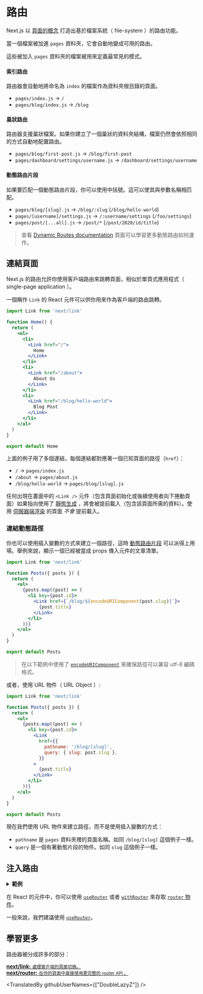 # 路由

Next.js 以 [頁面的概念](/docs/basic-features/pages.md) 打造出基於檔案系統（ file-system ）的路由功能。

當一個檔案被加進 `pages` 資料夾，它會自動地變成可用的路由。

這些被加入 `pages` 資料夾的檔案被用來定義最常見的模式。

#### 索引路由

路由器會自動地將命名為 `index` 的檔案作為資料夾根目錄的頁面。

- `pages/index.js` → `/`
- `pages/blog/index.js` → `/blog`

#### 巢狀路由

路由器支援巢狀檔案。如果你建立了一個巢狀的資料夾結構，檔案仍然會依照相同的方式自動地配置路由。

- `pages/blog/first-post.js` → `/blog/first-post`
- `pages/dashboard/settings/username.js` → `/dashboard/settings/username`

#### 動態路由片段

如果要匹配一個動態路由片段，你可以使用中括號。這可以使其與參數名稱相匹配。

- `pages/blog/[slug].js` → `/blog/:slug` (`/blog/hello-world`)
- `pages/[username]/settings.js` → `/:username/settings` (`/foo/settings`)
- `pages/post/[...all].js` → `/post/*` (`/post/2020/id/title`)

> 查看 [Dynamic Routes documentation](/docs/routing/dynamic-routes.md) 頁面可以學習更多動態路由如何運作。

## 連結頁面

Next.js 的路由允許你使用客戶端路由來跳轉頁面，相似於單頁式應用程式（ single-page application ）。

一個稱作 `Link` 的 React 元件可以供你用來作為客戶端的路由跳轉。

```jsx
import Link from 'next/link'

function Home() {
  return (
    <ul>
      <li>
        <Link href="/">
          Home
        </Link>
      </li>
      <li>
        <Link href="/about">
          About Us
        </Link>
      </li>
      <li>
        <Link href="/blog/hello-world">
          Blog Post
        </Link>
      </li>
    </ul>
  )
}

export default Home
```

上面的例子用了多個連結，每個連結都對應著一個已知頁面的路徑（`href`）：

- `/` → `pages/index.js`
- `/about` → `pages/about.js`
- `/blog/hello-world` → `pages/blog/[slug].js`

任何出現在畫面中的 `<Link />` 元件（包含頁面初始化或後續使用者向下捲動頁面）如果指向使用了 [靜態生成](/docs/basic-features/data-fetching/get-static-props.md) ，將會被提前載入（包含該頁面所需的資料）。使用 [伺服器端渲染](/docs/basic-features/data-fetching/get-server-side-props) 的頁面 _不會_ 提前載入。

### 連結動態路徑

你也可以使用插入變數的方式來建立一個路徑，這時 [動態路由片段](#dynamic-route-segments) 可以派得上用場。舉例來說，顯示一個已經被當成 props 傳入元件的文章清單。

```jsx
import Link from 'next/link'

function Posts({ posts }) {
  return (
    <ul>
      {posts.map((post) => (
        <li key={post.id}>
          <Link href={`/blog/${encodeURIComponent(post.slug)}`}>
            {post.title}
          </Link>
        </li>
      ))}
    </ul>
  )
}

export default Posts
```

> 在以下範例中使用了 [`encodeURIComponent`](https://developer.mozilla.org/en-US/docs/Web/JavaScript/Reference/Global_Objects/encodeURIComponent) 來確保路徑可以兼容 utf-8 編碼格式。

或者，使用 URL 物件（ URL Object ）:

```jsx
import Link from 'next/link'

function Posts({ posts }) {
  return (
    <ul>
      {posts.map((post) => (
        <li key={post.id}>
          <Link
            href={{
              pathname: '/blog/[slug]',
              query: { slug: post.slug },
            }}
          >
            {post.title}
          </Link>
        </li>
      ))}
    </ul>
  )
}

export default Posts
```

現在我們使用 URL 物件來建立路徑，而不是使用插入變數的方式：

- `pathname` 是 `pages` 資料夾裡的頁面名稱。如同 `/blog/[slug]` 這個例子一樣。
- `query` 是一個有著動態片段的物件。如同 `slug` 這個例子一樣。

## 注入路由

<details>
  <summary><b>範例</b></summary>
  <ul>
    <li><a href="https://github.com/vercel/next.js/tree/canary/examples/dynamic-routing">動態路由</a></li>
  </ul>
</details>

在 React 的元件中，你可以使用 [`useRouter`](/docs/api-reference/next/router.md#useRouter) 或者 [`withRouter`](/docs/api-reference/next/router.md#withRouter) 來存取 [`router` 物件](/docs/api-reference/next/router.md#router-object)。

一般來說，我們建議使用 [`useRouter`](/docs/api-reference/next/router.md#useRouter)。

## 學習更多

路由器被分成許多的部分：

<div className="card">
  <a href="/docs/api-reference/next/link.md">
    <b>next/link:</b>
    <small>處理客戶端的頁面切換。</small>
  </a>
</div>

<div className="card">
  <a href="/docs/api-reference/next/router.md">
    <b>next/router:</b>
    <small>在你的頁面中直接使用更完整的 router API 。</small>
  </a>
</div>

<TranslatedBy githubUserNames={["DoubleLazyZ"]} />
